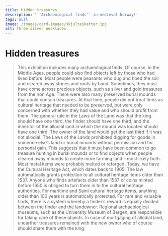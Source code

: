 ```yaml
---
title: Hidden treasures
description: '''Archaeological finds'' in medieval Norway!'
tags: null
image: /images/card-images/skjulteskatter.jpg
alt: Three silver necklaces.
---
```



# Hidden treasures 

<Blockquote
    quote='“If someone finds assets buried in the ground, the king shall receive one-third.”'
    footer='Land Redemption section, chapter 15' />


<Container stil="initial side">
    This exhibition includes many archaeological finds. 
    Of course, in the Middle Ages, people could also find objects left by those who had lived before. 
    Most people were peasants who dug and hoed the soil and cleared away stones and roots by hand. 
    Sometimes, they must have come across precious objects, such as silver and gold treasures from the Iron Age. 
    There were also many preserved burial mounds that could contain treasures. 
    At that time, people did not treat finds as cultural heritage that needed to be preserved, but were only concerned with whether they had value and who should profit from them. 
    The general rule in the Laws of the Land was that the king should have one third, the finder should have one third, and the inheritor of the allodial land in which the mound was located should have one third. 
    The owner of the land would get the last third if it was not allodial. 
    The Laws of the Lands prohibited digging for goods in someone else’s land or burial mounds without permission and for personal gain. 
    This suggests that it must have been common to go treasure hunting in burial mounds or to find objects when people cleared away mounds to create more farming land – most likely both. 
    Most metal items were probably melted or reforged. 
    Today, we have the Cultural Heritage Act, which dates back to 1905. 
    The law automatically grants protection to all cultural heritage items older than 1537. 
    Anyone who finds artefacts older than 1537 or coins minted before 1650 is obliged to turn them in to the cultural heritage authorities. 
    For maritime and Sami cultural heritage items, anything older than 100 years is automatically protected. 
    For rare and valuable finds, there is a system whereby a finder’s reward is equally divided between the finder and the landowner. 
    Regional archaeological museums, such as the University Museum of Bergen, are responsible for taking care of these objects.
</Container>

<Work id="ubb-diplom-0161" marcus="https://marcus.uib.no/instance/charter/ubb-diplom-0161.html">
In case of mortgaging of allodial land, unearther treasures remained with the new owner who of course should share them with the king.
</Work>

